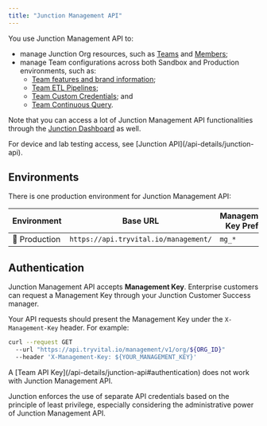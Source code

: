 ```yaml
---
title: "Junction Management API"
---
```



<OrgManagementAPI />

You use Junction Management API to:

* manage Junction Org resources, such as [Teams](/api-reference/org-management/team/create-team) and [Members](/api-reference/org-management/member/list-members);
* manage Team configurations across both Sandbox and Production environments, such as:
   * [Team features and brand information](/api-reference/org-management/team/update-team);
   * [Team ETL Pipelines](/api-reference/org-management/team-etl-pipeline/upsert-team-etl-pipelines);
   * [Team Custom Credentials](/api-reference/org-management/team-custom-credentials/upsert-team-custom-credentials); and
   * [Team Continuous Query](/api-reference/horizon-ai/continuous-query/create).

Note that you can access a lot of Junction Management API functionalities through the [Junction Dashboard](https://app.tryvital.io/) as well.

<Info>
For device and lab testing access, see [Junction API](/api-details/junction-api).
</Info>

## Environments

There is one production environment for Junction Management API:

| Environment      | Base URL                              | Management Key Prefix    |
| ---------------- | ------------------------------------- | ---------------------- |
| 🤖 Production    | `https://api.tryvital.io/management/` | `mg_*`


## Authentication

Junction Management API accepts **Management Key**. Enterprise customers can request a Management Key
through your Junction Customer Success manager.

Your API requests should present the Management Key under the `X-Management-Key` header. For example:

```bash cURL
curl --request GET
  --url "https://api.tryvital.io/management/v1/org/${ORG_ID}"
  --header 'X-Management-Key: ${YOUR_MANAGEMENT_KEY}'
```

<Note>
A [Team API Key](/api-details/junction-api#authentication) does not work with Junction Management API.

Junction enforces the use of separate API credentials based on the principle of least privilege, especially
considering the administrative power of Junction Management API.
</Note>
